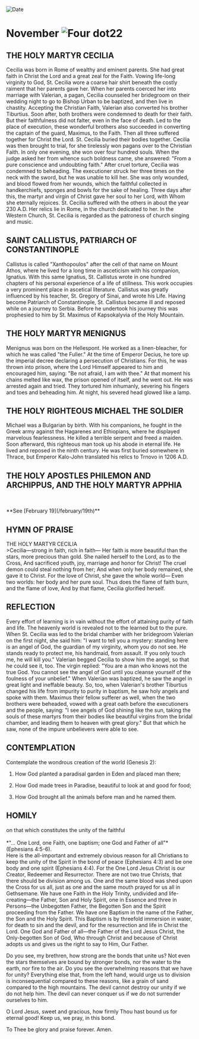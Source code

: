 
<RunningHead />
<Image src="/title-imprint.png" height={68} width={50} alt="Date" className="title-imprint"/>

# <div id="date">November <Image className="four-dot" src="/four-dot.png" height={15} width={15} alt="Four dot" />22</div>

## THE HOLY MARTYR CECILIA

Cecilia was born in Rome of wealthy and eminent parents. She had great faith in Christ the Lord and a great zeal for the Faith. Vowing life-long virginity to God, St. Cecilia wore a coarse hair shirt beneath the costly raiment that her parents gave her. When her parents coerced her into marriage with Valerian, a pagan, Cecilia counseled her bridegroom on their wedding night to go to Bishop Urban to be baptized, and then live in chastity. Accepting the Christian Faith, Valerian also converted his brother Tiburtius. Soon after, both brothers were condemned to death for their faith. But their faithfulness did not falter, even in the face of death. Led to the place of execution, these wonderful brothers also succeeded in converting the captain of the guard, Maximus, to the Faith. Then all three suffered together for Christ the Lord. St. Cecilia buried their bodies together. Cecilia was then brought to trial, for she tirelessly won pagans over to the Christian Faith. In only one evening, she won over four hundred souls. When the judge asked her from whence such boldness came, she answered: "From a pure conscience and undoubting faith." After cruel torture, Cecilia was condemned to beheading. The executioner struck her three times on the neck with the sword, but he was unable to kill her. She was only wounded, and blood flowed from her wounds, which the faithful collected in handkerchiefs, sponges and bowls for the sake of healing. Three days after this, the martyr and virgin of Christ gave her soul to her Lord, with Whom she eternally rejoices. St. Cecilia suffered with the others in about the year 230 A.D. Her relics lie in Rome, in the church dedicated to her. In the Western Church, St. Cecilia is regarded as the patroness of church singing and music.

## SAINT CALLISTUS, PATRIARCH OF CONSTANTINOPLE

Callistus is called "Xanthopoulos" after the cell of that name on Mount Athos, where he lived for a long time in asceticism with his companion, Ignatius. With this same Ignatius, St. Callistus wrote in one hundred chapters of his personal experience of a life of stillness. This work occupies a very prominent place in ascetical literature. Callistus was greatly influenced by his teacher, St. Gregory of Sinai, and wrote his Life. Having become Patriarch of Constantinople, St. Callistus became ill and reposed while on a journey to Serbia. Before he undertook his journey this was prophesied to him by St. Maximus of Kapsokalyvia of the Holy Mountain.

## THE HOLY MARTYR MENIGNUS

Menignus was born on the Hellespont. He worked as a linen-bleacher, for which he was called "the Fuller." At the time of Emperor Decius, he tore up the imperial decree declaring a persecution of Christians. For this, he was thrown into prison, where the Lord Himself appeared to him and encouraged him, saying: "Be not afraid, I am with thee." At that moment his chains melted like wax, the prison opened of itself, and he went out. He was arrested again and tried. They tortured him inhumanly, severing his fingers and toes and beheading him. At night, his severed head glowed like a lamp.

## THE HOLY RIGHTEOUS MICHAEL THE SOLDIER

Michael was a Bulgarian by birth. With his companions, he fought in the Greek army against the Hagarenes and Ethiopians, where he displayed marvelous fearlessness. He killed a terrible serpent and freed a maiden. Soon afterward, this righteous man took up his abode in eternal life. He lived and reposed in the ninth century. He was first buried somewhere in Thrace, but Emperor Kalo-John translated his relics to Trnovo in 1206 A.D.

## THE HOLY APOSTLES PHILEMON AND ARCHIPPUS, AND THE HOLY MARTYR APPHIA 
<br />
<p style={{textAlign: 'center'}}>**See [February 19](/february/19th)**</p>


## HYMN OF PRAISE
<div style={{textAlign:'center', color:'crimson', fontWeight:'bold'}}>
THE HOLY MARTYR CECILIA
</div>
>Cecilia—strong in faith, rich in faith—  
Her faith is more beautiful than the stars, more precious than gold.  
She nailed herself to the Lord, as to the Cross,  
And sacrificed youth, joy, marriage and honor for Christ!  
The cruel demon could steal nothing from her;  
And when only her body remained, she gave it to Christ.  
For the love of Christ, she gave the whole world—  
Even two worlds: her body and her pure soul.  
Thus does the flame of faith burn, and the flame of love,  
And by that flame, Cecilia glorified herself.  


## REFLECTION
Every effort of learning is in vain without the effort of attaining purity of faith and life. The heavenly world is revealed not to the learned but to the pure. When St. Cecilia was led to the bridal chamber with her bridegroom Valerian on the first night, she said him: "I want to tell you a mystery: standing here is an angel of God, the guardian of my virginity, whom you do not see. He stands ready to protect me, his handmaid, from assault. If you only touch me, he will kill you." Valerian begged Cecilia to show him the angel, so that he could see it, too. The virgin replied: "You are a man who knows not the true God. You cannot see the angel of God until you cleanse yourself of the foulness of your unbelief." When Valerian was baptized, he saw the angel in great light and ineffable beauty. So, too, when Valerian's brother Tiburtius changed his life from impurity to purity in baptism, he saw holy angels and spoke with them. Maximus their fellow sufferer as well, when the two brothers were beheaded, vowed with a great oath before the executioners and the people, saying: "I see angels of God shining like the sun, taking the souls of these martyrs from their bodies like beautiful virgins from the bridal chamber, and leading them to heaven with great glory." But that which he saw, none of the impure unbelievers were able to see.


## CONTEMPLATION

Contemplate the wondrous creation of the world (Genesis 2):

1. How God planted a paradisal garden in Eden and placed man there;

2. How God made trees in Paradise, beautiful to look at and good for food;

3. How God brought all the animals before man and he named them.


## HOMILY
<div style={{textAlign:'center', color:'crimson', fontWeight:'bold'}}>
on that which constitutes the unity of the faithful
</div>
<br />
<div style={{textAlign:'right'}}>
*"… One Lord, one Faith, one baptism; one God and Father of all"* (Ephesians 4:5-6).
</div>
Here is the all-important and extremely obvious reason for all Christians to keep the unity of the Spirit in the bond of peace (Ephesians 4:3) and be one body and one spirit (Ephesians 4:4). For the One Lord Jesus Christ is our Creator, Redeemer and Resurrector. There are not two true Christs, that there should be division among us. One and the same blood was shed upon the Cross for us all, just as one and the same mouth prayed for us all in Gethsemane. We have one Faith in the Holy Trinity, undivided and life-creating—the Father, Son and Holy Spirit, one in Essence and three in Persons—the Unbegotten Father, the Begotten Son and the Spirit proceeding from the Father. We have one Baptism in the name of the Father, the Son and the Holy Spirit. This Baptism is by threefold immersion in water, for death to sin and the devil, and for the resurrection and life in Christ the Lord. One God and Father of all—the Father of the Lord Jesus Christ, the Only-begotten Son of God, Who through Christ and because of Christ adopts us and gives us the right to say to Him, Our Father.

Do you see, my brethren, how strong are the bonds that unite us? Not even the stars themselves are bound by stronger bonds, nor the water to the earth, nor fire to the air. Do you see the overwhelming reasons that we have for unity? Everything else that, from the left hand, would urge us to division is inconsequential compared to these reasons, like a grain of sand compared to the high mountains. The devil cannot destroy our unity if we do not help him. The devil can never conquer us if we do not surrender ourselves to him.

O Lord Jesus, sweet and gracious, how firmly Thou hast bound us for eternal good! Keep us, we pray, in this bond.

To Thee be glory and praise forever. Amen.

